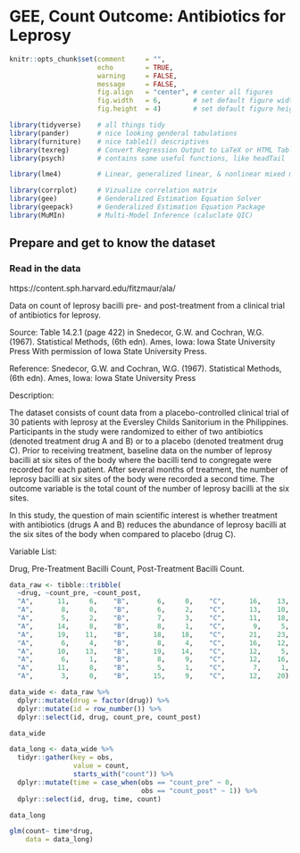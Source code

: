 # GEE, Count Outcome: Antibiotics for Leprosy

```{r, include=FALSE}
knitr::opts_chunk$set(comment     = "",
                      echo        = TRUE, 
                      warning     = FALSE, 
                      message     = FALSE,
                      fig.align   = "center", # center all figures
                      fig.width   = 6,        # set default figure width to 4 inches
                      fig.height  = 4)        # set default figure height to 3 inches
```

```{r, message=FALSE, error=FALSE}
library(tidyverse)    # all things tidy
library(pander)       # nice looking genderal tabulations
library(furniture)    # nice table1() descriptives
library(texreg)       # Convert Regression Output to LaTeX or HTML Tables
library(psych)        # contains some useful functions, like headTail

library(lme4)         # Linear, generalized linear, & nonlinear mixed models

library(corrplot)     # Vizualize correlation matrix
library(gee)          # Genderalized Estimation Equation Solver
library(geepack)      # Genderalized Estimation Equation Package 
library(MuMIn)        # Multi-Model Inference (caluclate QIC)
```

## Prepare and get to know the dataset

### Read in the data

https://content.sph.harvard.edu/fitzmaur/ala/


Data on count of leprosy bacilli pre- and post-treatment from a clinical trial of antibiotics for leprosy.


Source: Table 14.2.1 (page 422) in Snedecor, G.W. and Cochran, W.G. (1967). 
Statistical Methods, (6th edn). Ames, Iowa: Iowa State University Press
With permission of Iowa State University Press.

Reference: Snedecor, G.W. and Cochran, W.G. (1967). Statistical Methods, (6th edn). 
Ames, Iowa: Iowa State University Press


Description:

The dataset consists of count data from a placebo-controlled clinical trial of 30 patients with leprosy at the Eversley Childs Sanitorium in the Philippines. Participants in the study were randomized to either of two  antibiotics (denoted treatment drug A and B) or to a placebo (denoted treatment  drug C). Prior to receiving treatment, baseline data on the number of leprosy bacilli at six sites of the body where the bacilli tend to congregate were recorded for each patient. After several months of treatment, the number of leprosy bacilli at six sites of the body were recorded a second time. The outcome variable is the total count of the number of leprosy bacilli at the six sites.

In this study, the question of main scientific interest is whether treatment with antibiotics (drugs A and B) reduces the abundance of leprosy bacilli at the six sites of the body when compared to placebo (drug C). 


Variable List:

Drug, Pre-Treatment Bacilli Count, Post-Treatment Bacilli Count.

```{r}
data_raw <- tibble::tribble(
  ~drug, ~count_pre, ~count_post,
  "A",      11,     6,    "B",       6,     0,    "C",      16,    13,
  "A",       8,     0,    "B",       6,     2,    "C",      13,    10,
  "A",       5,     2,    "B",       7,     3,    "C",      11,    18,
  "A",      14,     8,    "B",       8,     1,    "C",       9,     5,
  "A",      19,    11,    "B",      18,    18,    "C",      21,    23,
  "A",       6,     4,    "B",       8,     4,    "C",      16,    12,
  "A",      10,    13,    "B",      19,    14,    "C",      12,     5,
  "A",       6,     1,    "B",       8,     9,    "C",      12,    16,
  "A",      11,     8,    "B",       5,     1,    "C",       7,     1,
  "A",       3,     0,    "B",      15,     9,    "C",      12,    20)
```


```{r}
data_wide <- data_raw %>% 
  dplyr::mutate(drug = factor(drug)) %>% 
  dplyr::mutate(id = row_number()) %>% 
  dplyr::select(id, drug, count_pre, count_post)

data_wide
```


```{r}
data_long <- data_wide %>% 
  tidyr::gather(key = obs,
                value = count,
                starts_with("count")) %>% 
  dplyr::mutate(time = case_when(obs == "count_pre" ~ 0,
                                 obs == "count_post" ~ 1)) %>% 
  dplyr::select(id, drug, time, count)

data_long
```



```{r}
glm(count~ time*drug,
    data = data_long)
```






